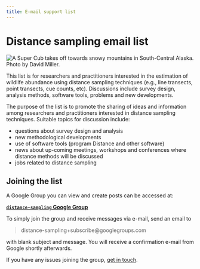 ```yaml
---
title: E-mail support list
---
```


# Distance sampling email list

<img src="../images/cubtakeoff.png" alt="A Super Cub takes off towards snowy mountains in South-Central Alaska. Photo by David Miller."> 

This list is for researchers and practitioners interested in the estimation of wildlife abundance using distance sampling techniques (e.g., line transects, point transects, cue counts, etc). Discussions include survey design, analysis methods, software tools, problems and new developments.

The purpose of the list is to promote the sharing of ideas and information among researchers and practitioners interested in distance sampling techniques. Suitable topics for discussion include:

- questions about survey design and analysis
- new methodological developments
- use of software tools (program Distance and other software)
- news about up-coming meetings, workshops and conferences where distance methods will be discussed
- jobs related to distance sampling


## Joining the list

A Google Group you can view and create posts can be accessed at:

[**`distance-sampling` Google Group**](https://groups.google.com/g/distance-sampling)

To simply join the group and receive messages via e-mail, send an email to 

> distance-sampling+subscribe@googlegroups.com

with blank subject and message. You will receive a confirmation e-mail from Google shortly afterwards.

If you have any issues joining the group, [get in touch](/contact.html).
